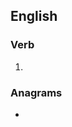 ==English==

===Verb===
{{head|en|verb form}}

# {{present participle of|en|inure|nocat=1}}

===Anagrams===
* {{anagrams|en|a=giinnru|ruining|urginin|urining}}